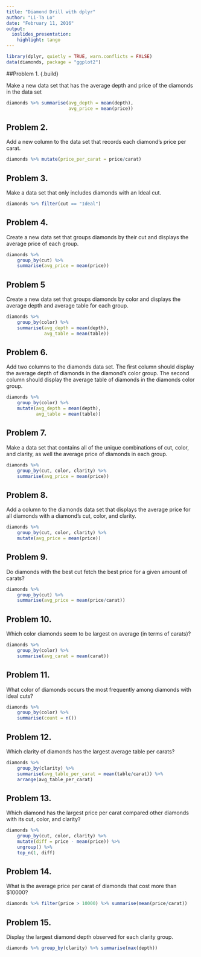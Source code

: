 ```yaml
---
title: "Diamond Drill with dplyr"
author: "Li-Ta Lo"
date: "February 11, 2016"
output: 
  ioslides_presentation: 
    highlight: tango
---
```


```r
library(dplyr, quietly = TRUE, warn.conflicts = FALSE)
data(diamonds, package = "ggplot2")
```

##Problem 1. {.build}

Make a new data set that has the average depth and price of the diamonds in the data set

```r
diamonds %>% summarise(avg_depth = mean(depth),
                       avg_price = mean(price))
```

## Problem 2. {.build}

Add a new column to the data set that records each diamond's price per carat.

```r
diamonds %>% mutate(price_per_carat = price/carat)
```

## Problem 3. {.build}

Make a data set that only includes diamonds with an Ideal cut.

```r
diamonds %>% filter(cut == "Ideal")
```

## Problem 4. {.build}

Create a new data set that groups diamonds by their cut and displays the average
price of each group.

```r
diamonds %>%
    group_by(cut) %>%
    summarise(avg_price = mean(price))
```

## Problem 5 {.build}

Create a new data set that groups diamonds by color and displays the average
depth and average table for each group.

```r
diamonds %>%
    group_by(color) %>%
    summarise(avg_depth = mean(depth),
              avg_table = mean(table))
```

## Problem 6. {.build}

Add two columns to the diamonds data set. The first column should display the
average depth of diamonds in the diamond's color group. The second column should
display the average table of diamonds in the diamonds color group.

```r
diamonds %>%
    group_by(color) %>%
    mutate(avg_depth = mean(depth),
           avg_table = mean(table))
```

## Problem 7. {.build}

Make a data set that contains all of the unique combinations of cut, color, and
clarity, as well the average price of diamonds in each group.

```r
diamonds %>%
    group_by(cut, color, clarity) %>%
    summarise(avg_price = mean(price))
```

## Problem 8. {.build}

Add a column to the diamonds data set that displays the average price for all
diamonds with a diamond's cut, color, and clarity. 

```r
diamonds %>%
    group_by(cut, color, clarity) %>%
    mutate(avg_price = mean(price))
```

## Problem 9. {.build}

Do diamonds with the best cut fetch the best price for a given amount of carats?

```r
diamonds %>%
    group_by(cut) %>%
    summarise(avg_price = mean(price/carat))
```

## Problem 10. {.build}

Which color diamonds seem to be largest on average (in terms of carats)?

```r
diamonds %>%
    group_by(color) %>%
    summarise(avg_carat = mean(carat))
```

## Problem 11. {.build}

What color of diamonds occurs the most frequently among diamonds with ideal cuts?

```r
diamonds %>%
    group_by(color) %>%
    summarise(count = n())
```

## Problem 12. {.build}

Which clarity of diamonds has the largest average table per carats?

```r
diamonds %>%
    group_by(clarity) %>%
    summarise(avg_table_per_carat = mean(table/carat)) %>%
    arrange(avg_table_per_carat)
```

## Problem 13. {.build}

Which diamond has the largest price per carat compared other diamonds with its
cut, color, and clarity?

```r
diamonds %>%
    group_by(cut, color, clarity) %>%
    mutate(diff = price - mean(price)) %>%
    ungroup() %>%
    top_n(1, diff)
```

## Problem 14. {.build}

What is the average price per carat of diamonds that cost more than $10000?

```r
diamonds %>% filter(price > 10000) %>% summarise(mean(price/carat))
```

## Problem 15. {.build}

Display the largest diamond depth observed for each clarity group.

```r
diamonds %>% group_by(clarity) %>% summarise(max(depth))
```
